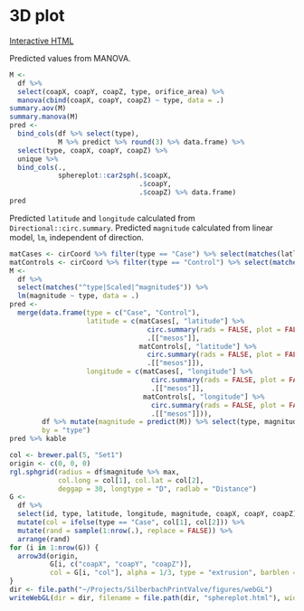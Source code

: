 # 3D plot

[Interactive HTML](../figures/webGL/sphereplot.html)

Predicted values from MANOVA.

```r
M <-
  df %>% 
  select(coapX, coapY, coapZ, type, orifice_area) %>% 
  manova(cbind(coapX, coapY, coapZ) ~ type, data = .)
summary.aov(M)
summary.manova(M)
pred <- 
  bind_cols(df %>% select(type), 
            M %>% predict %>% round(3) %>% data.frame) %>% 
  select(type, coapX, coapY, coapZ) %>% 
  unique %>%
  bind_cols(., 
            sphereplot::car2sph(.$coapX, 
                                .$coapY, 
                                .$coapZ) %>% data.frame)
pred
```

Predicted `latitude` and `longitude` calculated from `Directional::circ.summary`.
Predicted `magnitude` calculated from linear model, `lm`, independent of direction.

```r
matCases <- cirCoord %>% filter(type == "Case") %>% select(matches(latlon)) %>% as.matrix
matControls <- cirCoord %>% filter(type == "Control") %>% select(matches(latlon)) %>% as.matrix
M <- 
  df %>%
  select(matches("^type|Scaled|^magnitude$")) %>% 
  lm(magnitude ~ type, data = .)
pred <-
  merge(data.frame(type = c("Case", "Control"),
                   latitude = c(matCases[, "latitude"] %>%
                                  circ.summary(rads = FALSE, plot = FALSE) %>%
                                  .[["mesos"]],
                                matControls[, "latitude"] %>%
                                  circ.summary(rads = FALSE, plot = FALSE) %>%
                                  .[["mesos"]]),
                   longitude = c(matCases[, "longitude"] %>%
                                   circ.summary(rads = FALSE, plot = FALSE) %>%
                                   .[["mesos"]],
                                 matControls[, "longitude"] %>%
                                   circ.summary(rads = FALSE, plot = FALSE) %>%
                                   .[["mesos"]])),
        df %>% mutate(magnitude = predict(M)) %>% select(type, magnitude) %>% unique,
        by = "type")
pred %>% kable
```

```r
col <- brewer.pal(5, "Set1")
origin <- c(0, 0, 0)
rgl.sphgrid(radius = df$magnitude %>% max,
            col.long = col[1], col.lat = col[2],
            deggap = 30, longtype = "D", radlab = "Distance")
G <- 
  df %>% 
  select(id, type, latitude, longitude, magnitude, coapX, coapY, coapZ) %>% 
  mutate(col = ifelse(type == "Case", col[1], col[2])) %>% 
  mutate(rand = sample(1:nrow(.), replace = FALSE)) %>% 
  arrange(rand)
for (i in 1:nrow(G)) {
  arrow3d(origin, 
          G[i, c("coapX", "coapY", "coapZ")], 
          col = G[i, "col"], alpha = 1/3, type = "extrusion", barblen = 1/60)
}
dir <- file.path("~/Projects/SilberbachPrintValve/figures/webGL")
writeWebGL(dir = dir, filename = file.path(dir, "sphereplot.html"), width = 1080)
```
